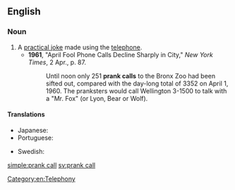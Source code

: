 ==English==

===Noun===
{{en-noun|head=[[prank]] [[call]]}}

# A [[practical joke]] made using the [[telephone]].
#*'''1961''', "April Fool Phone Calls Decline Sharply in City," ''New York Times'', 2 Apr., p. 87.
#*:Until noon only 251 '''prank calls''' to the Bronx Zoo had been sifted out, compared with the day-long total of 3352 on April 1, 1960.  The pranksters would call Wellington 3-1500 to talk with a "Mr. Fox" (or Lyon, Bear or Wolf).

====Translations====
{{trans-top|practical joke made using the telephone}}
* Japanese: {{t|ja|悪戯電話|tr=いたずらでんわ, itazura denwa}}
* Portuguese: {{t+|pt|trote|m}}
{{trans-mid}}
* Swedish: {{t|sv|busringning|c}}
{{trans-bottom}}

[[Category:en:Telephony]]

[[simple:prank call]]
[[sv:prank call]]